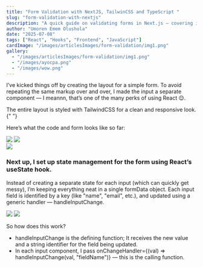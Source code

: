 ```yaml
---
title: "Form Validation with NextJS, TailwinCSS and TypeScript "
slug: "form-validation-with-nextjs"
description: "A quick guide on validating forms in Next.js — covering input handling, error display, and clean UI feedback."
author: "Umoren Emem Olushola"
date: "2025-07-08"
tags: ["React", "Hooks", "Frontend", "JavaScript"]
cardImage: "/images/articlesImages/form-validation/img1.png"
gallery:
  - "/images/articlesImages/form-validation/img1.png"
  - "/images/ayocpa.png"
  - "/images/wow.png"
---
```


<div className="flex flex-col gap-3">
  <p>
    I’ve kicked things off by creating the layout for a simple form. To avoid
    repeating the same markup over and over, I made the input a separate
    component — I meannn, that’s one of the many perks of using React 😌.
  </p>
  <p>
    The entire layout is styled with TailwindCSS for a clean and responsive
    look.{" "}
  </p>
</div>

Here’s what the code and form looks like so far:

<div className="flex gap-4 mt-6">
  <img
    src="/images/articlesImages/form-validation/pageCode.png"
    className="w-1/2"
  />
  <img
    src="/images/articlesImages/form-validation/inputUI.png"
    className="w-1/2"
  />
</div>

<div className="flex justify-center mt-5">
  <img
    src="/images/articlesImages/form-validation/img1.png"
    className="w-1/2"
  />
</div>


<div className="mt-5">
  <h3 className="mb-5">
    Next up, I set up state management for the form using React’s useState hook.
  </h3>
  <p>
    Instead of creating a separate state for each input (which can quickly get
    messy), I’m keeping everything neat in a single formData object. Each input
    field is identified by a key (like "name", "email", etc.), and updated using
    a generic handler — handleInputChange.
  </p>
</div>

<div className="flex gap-4 mt-6">
  <img
    src="/images/articlesImages/form-validation/handleFunc.png"
    className="w-1/2"
  />
  <img
    src="/images/articlesImages/form-validation/inputComp.png"
    className="w-1/2"
  />
</div>

<div className="mt-5">
  <p>So how does this work?</p>
  <ul className="list-disc list-outside ml-6">
    <li>
      handleInputChange is the defining function; It receives the new value and
      a string identifier for the field being updated.
    </li>
    <li>
    In each input component, I pass onChangeHandler={(val) => handleInputChange(val, "fieldName")} — this is the calling function.
    </li>
  </ul>
</div>
